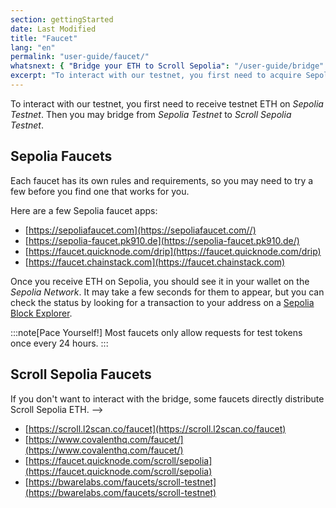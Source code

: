 ```yaml
---
section: gettingStarted
date: Last Modified
title: "Faucet"
lang: "en"
permalink: "user-guide/faucet/"
whatsnext: { "Bridge your ETH to Scroll Sepolia": "/user-guide/bridge" }
excerpt: "To interact with our testnet, you first need to acquire Sepolia ETH. There are a few Sepolia faucet apps to get you started."
---
```


To interact with our testnet, you first need to receive testnet ETH on _Sepolia Testnet_. Then you may bridge from _Sepolia Testnet_ to _Scroll Sepolia Testnet_.

## Sepolia Faucets

Each faucet has its own rules and requirements, so you may need to try a few before you find one that works for you.

Here are a few Sepolia faucet apps:

- [https://sepoliafaucet.com](https://sepoliafaucet.com//)
- [https://sepolia-faucet.pk910.de](https://sepolia-faucet.pk910.de/)
- [https://faucet.quicknode.com/drip](https://faucet.quicknode.com/drip)
- [https://faucet.chainstack.com](https://faucet.chainstack.com)

Once you receive ETH on Sepolia, you should see it in your wallet on the _Sepolia Network_. It may take a few seconds for them to appear, but you can check the status by looking for a transaction to your address on a [Sepolia Block Explorer](https://sepolia.etherscan.io/).

:::note[Pace Yourself!]
Most faucets only allow requests for test tokens once every 24 hours.
:::

## Scroll Sepolia Faucets

If you don't want to interact with the bridge, some faucets directly distribute Scroll Sepolia ETH. -->

- [https://scroll.l2scan.co/faucet](https://scroll.l2scan.co/faucet)
- [https://www.covalenthq.com/faucet/](https://www.covalenthq.com/faucet/)
- [https://faucet.quicknode.com/scroll/sepolia](https://faucet.quicknode.com/scroll/sepolia)
- [https://bwarelabs.com/faucets/scroll-testnet](https://bwarelabs.com/faucets/scroll-testnet)
